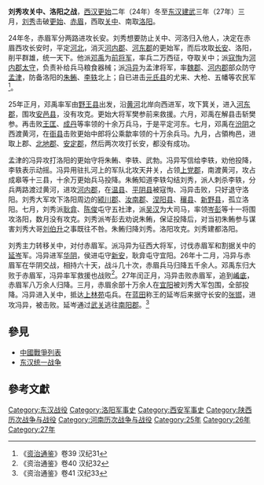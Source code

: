 {{Campaignbox 東漢統一戰爭}}
'''刘秀攻关中、洛阳之战'''，[[西汉|西汉]][[更始_(漢朝)|更始]]二年（24年）冬至[[东汉|东汉]][[建武_(东汉)|建武]]三年（27年）三月，[[刘秀|刘秀]]击破[[更始帝|更始]]、[[赤眉|赤眉]]，西取[[关中|关中]]、南取[[洛阳|洛阳]]。

24年冬，赤眉军分两路进攻长安。刘秀想要防止关中、河洛归入他人，决定在赤眉西攻长安时，平定[[河北|河北]]，消灭[[河內郡_(中國)|河内郡]]、[[河東郡_(中國)|河东郡]]的更始军，而后攻取[[长安|长安]]、洛阳，削平群雄，统一天下。他派[[邓禹|邓禹]]为[[前将军|前将军]]，率兵二万西征，夺取关中；派[[寇恂|寇恂]]为[[河內郡_(中國)|河内郡]][[太守|太守]]，负责补给兵马粮食器械；派[[冯异|冯异]]为孟津将军，率[[魏郡|魏郡]]、[[河內郡_(中國)|河内郡]]部众防守[[孟津|孟津]]，防备洛阳的[[朱鲔|朱鲔]]、[[李轶|李轶]]北上；自已进击[[元氏县|元氏县]]的尤来、大枪、五幡等农民军<ref>《[[资治通鉴|资治通鉴]]》卷39 汉纪31</ref>。

25年正月，邓禹率军由[[野王县|野王县]]出发，沿[[黄河|黄河]]北岸向西进军，攻下箕关，进入[[河東郡_(中國)|河东郡]]，围攻[[安邑县|安邑县]]，没有攻克。更始大将军樊参前来救援。六月，邓禹在解县击斩樊参。再击败[[王匡|王匡]]、[[成丹|成丹]]等率领的十余万兵马，于是平定河东。七月，邓禹在[[汾阴|汾阴]]之西渡黄河，在[[衙县|衙县]]击败更始中郎将公乘歙率领的十万余兵马。九月，占領栒邑，进取上郡、[[北地郡|北地郡]]、[[安定郡|安定郡]]，然后两次攻打长安，都没有成功。

孟津的冯异攻打洛阳的更始守将朱鲔、李轶、武勃。冯异写信给李轶，劝他投降，李轶表示动摇。冯异用驻扎河上的军队北攻天井关，占领[[上党郡|上党郡]]，南渡黄河，攻占成皋等十三县，十余万更始兵马投降。朱鲔知道李轶勾结刘秀，派人刺杀李轶，分兵两路渡过黄河，进攻[[河內郡_(中國)|河内郡]]，在[[温县|温县]]、[[平阴县|平阴县]]被寇恂、冯异击败，只好退守洛阳。刘秀大军攻下洛阳周边的[[颍川郡|颍川郡]]、[[汝南郡|汝南郡]]、[[涅阳县|涅阳县]]、[[穰县|穰县]]、[[新野县|新野县]]，孤立洛阳。七月，刘秀派[[耿弇|耿弇]]、[[陈俊|陈俊]]屯守五社津，派[[吴汉|吴汉]]为大司马，率领[[岑彭|岑彭]]等十一将围攻洛阳，数月没有攻克。刘秀派岑彭去劝说朱鲔，保证投降后，对当初朱鲔参与谋害刘秀大哥[[刘伯升|刘伯升]]之事既往不咎。朱鲔归降刘秀。洛阳攻克。刘秀建都洛阳。

刘秀主力转移关中，对付赤眉军。派冯异为征西大将军，讨伐赤眉军和割据关中的[[延岑|延岑]]军。冯异进军[[华阴|华阴]]，侯进屯守[[新安|新安]]，耿弇屯守宜阳。26年十二月，冯异与赤眉军在华阴交战，相持六十天，战斗几十次，赤眉兵马归降五千余人。邓禹东归大败于赤眉军，冯异率军救援也战败<ref>《资治通鉴》卷40 汉纪32</ref>。27年闰正月，冯异击败赤眉军，追到[[崤底之战|崤底]]，赤眉军八万余人归降。三月，赤眉余部十万余人在[[宜阳之战_(27年)|宜阳]]被刘秀大军包围，全部投降。冯异进入关中，抵达[[上林苑|上林苑]]屯兵。在[[蓝田县|蓝田]]称王的延岑后来据守长安的[[张邯|张邯]]，进攻冯异，被击败。延岑通过[[武关|武关]]逃往[[南阳郡|南阳郡]]。<ref>《资治通鉴》卷41 汉纪33</ref>

==參見==
*[[中國戰爭列表|中國戰爭列表]]
*[[东汉统一战争|东汉统一战争]]

==參考文獻==
{{reflist}}

{{DEFAULTSORT:L}}
[[Category:东汉战役|Category:东汉战役]]
[[Category:洛阳军事史|Category:洛阳军事史]]
[[Category:西安军事史|Category:西安军事史]]
[[Category:陕西历次战争与战役|Category:陕西历次战争与战役]]
[[Category:河南历次战争与战役|Category:河南历次战争与战役]]
[[Category:25年|Category:25年]]
[[Category:26年|Category:26年]]
[[Category:27年|Category:27年]]